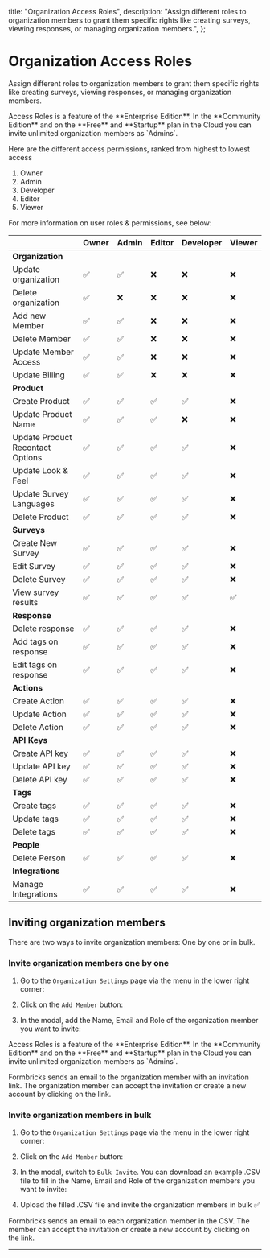 

  title: "Organization Access Roles",
  description:
    "Assign different roles to organization members to grant them specific rights like creating surveys, viewing responses, or managing organization members.",
};

# Organization Access Roles

Assign different roles to organization members to grant them specific rights like creating surveys, viewing responses, or managing organization members.

<Note>
  Access Roles is a feature of the **Enterprise Edition**. In the **Community Edition** and on the **Free**
  and **Startup** plan in the Cloud you can invite unlimited organization members as `Admins`.
</Note>

Here are the different access permissions, ranked from highest to lowest access

1. Owner
2. Admin
3. Developer
4. Editor
5. Viewer

For more information on user roles & permissions, see below:

|                                  | Owner | Admin | Editor | Developer | Viewer |
| -------------------------------- | ----- | ----- | ------ | --------- | ------ |
| **Organization**                 |       |       |        |           |        |
| Update organization              | ✅    | ✅    | ❌     | ❌        | ❌     |
| Delete organization              | ✅    | ❌    | ❌     | ❌        | ❌     |
| Add new Member                   | ✅    | ✅    | ❌     | ❌        | ❌     |
| Delete Member                    | ✅    | ✅    | ❌     | ❌        | ❌     |
| Update Member Access             | ✅    | ✅    | ❌     | ❌        | ❌     |
| Update Billing                   | ✅    | ✅    | ❌     | ❌        | ❌     |
| **Product**                      |       |       |        |           |        |
| Create Product                   | ✅    | ✅    | ✅     | ✅        | ❌     |
| Update Product Name              | ✅    | ✅    | ✅     | ❌        | ❌     |
| Update Product Recontact Options | ✅    | ✅    | ✅     | ✅        | ❌     |
| Update Look & Feel               | ✅    | ✅    | ✅     | ✅        | ❌     |
| Update Survey Languages          | ✅    | ✅    | ✅     | ✅        | ❌     |
| Delete Product                   | ✅    | ✅    | ✅     | ✅        | ❌     |
| **Surveys**                      |       |       |        |           |        |
| Create New Survey                | ✅    | ✅    | ✅     | ✅        | ❌     |
| Edit Survey                      | ✅    | ✅    | ✅     | ✅        | ❌     |
| Delete Survey                    | ✅    | ✅    | ✅     | ✅        | ❌     |
| View survey results              | ✅    | ✅    | ✅     | ✅        | ✅     |
| **Response**                     |       |       |        |           |        |
| Delete response                  | ✅    | ✅    | ✅     | ✅        | ❌     |
| Add tags on response             | ✅    | ✅    | ✅     | ✅        | ❌     |
| Edit tags on response            | ✅    | ✅    | ✅     | ✅        | ❌     |
| **Actions**                      |       |       |        |           |        |
| Create Action                    | ✅    | ✅    | ✅     | ✅        | ❌     |
| Update Action                    | ✅    | ✅    | ✅     | ✅        | ❌     |
| Delete Action                    | ✅    | ✅    | ✅     | ✅        | ❌     |
| **API Keys**                     |       |       |        |           |        |
| Create API key                   | ✅    | ✅    | ✅     | ✅        | ❌     |
| Update API key                   | ✅    | ✅    | ✅     | ✅        | ❌     |
| Delete API key                   | ✅    | ✅    | ✅     | ✅        | ❌     |
| **Tags**                         |       |       |        |           |        |
| Create tags                      | ✅    | ✅    | ✅     | ✅        | ❌     |
| Update tags                      | ✅    | ✅    | ✅     | ✅        | ❌     |
| Delete tags                      | ✅    | ✅    | ✅     | ✅        | ❌     |
| **People**                       |       |       |        |           |        |
| Delete Person                    | ✅    | ✅    | ✅     | ✅        | ❌     |
| **Integrations**                 |       |       |        |           |        |
| Manage Integrations              | ✅    | ✅    | ✅     | ✅        | ❌     |

## Inviting organization members

There are two ways to invite organization members: One by one or in bulk.

### Invite organization members one by one

1. Go to the `Organization Settings` page via the menu in the lower right corner:

<MdxImage
  src={MenuItem}
  alt="Where to find the Menu Item for Organization Settings"
  quality="100"
  className="max-w-full rounded-lg sm:max-w-3xl"
/>

2. Click on the `Add Member` button:

<MdxImage
  src={AddMember}
  alt="Add Member Button Position"
  quality="100"
  className="max-w-full rounded-lg sm:max-w-3xl"
/>

3. In the modal, add the Name, Email and Role of the organization member you want to invite:

<MdxImage
  src={IndvInvite}
  alt="Individual Invite Modal Tab"
  quality="100"
  className="max-w-full rounded-lg sm:max-w-3xl"
/>

<Note>
  Access Roles is a feature of the **Enterprise Edition**. In the **Community Edition** and on the **Free**
  and **Startup** plan in the Cloud you can invite unlimited organization members as `Admins`.
</Note>

Formbricks sends an email to the organization member with an invitation link. The organization member can accept the invitation or create a new account by clicking on the link.

### Invite organization members in bulk

1. Go to the `Organization Settings` page via the menu in the lower right corner:

<MdxImage
  src={MenuItem}
  alt="Where to find the Menu Item for Organization Settings"
  quality="100"
  className="max-w-full rounded-lg sm:max-w-3xl"
/>

2. Click on the `Add Member` button:

<MdxImage
  src={AddMember}
  alt="Add Member Button Position"
  quality="100"
  className="max-w-full rounded-lg sm:max-w-3xl"
/>

3. In the modal, switch to `Bulk Invite`. You can download an example .CSV file to fill in the Name, Email and Role of the organization members you want to invite:

<MdxImage
  src={BulkInvite}
  alt="Individual Invite Modal Tab"
  quality="100"
  className="max-w-full rounded-lg sm:max-w-3xl"
/>

4. Upload the filled .CSV file and invite the organization members in bulk ✅

Formbricks sends an email to each organization member in the CSV. The member can accept the invitation or create a new account by clicking on the link.

---
